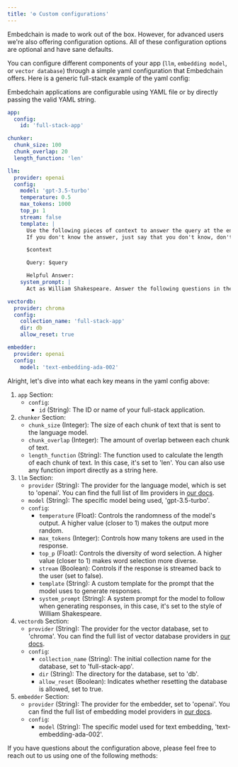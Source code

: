 ```yaml
---
title: '⚙️ Custom configurations'
---
```


Embedchain is made to work out of the box. However, for advanced users we're also offering configuration options. All of these configuration options are optional and have sane defaults.

You can configure different components of your app (`llm`, `embedding model`, or `vector database`) through a simple yaml configuration that Embedchain offers. Here is a generic full-stack example of the yaml config:

<Tip>
Embedchain applications are configurable using YAML file or by directly passing the valid YAML string.
</Tip>

```yaml
app:
  config:
    id: 'full-stack-app'

chunker:
  chunk_size: 100
  chunk_overlap: 20
  length_function: 'len'

llm:
  provider: openai
  config:
    model: 'gpt-3.5-turbo'
    temperature: 0.5
    max_tokens: 1000
    top_p: 1
    stream: false
    template: |
      Use the following pieces of context to answer the query at the end.
      If you don't know the answer, just say that you don't know, don't try to make up an answer.

      $context

      Query: $query

      Helpful Answer:
    system_prompt: |
      Act as William Shakespeare. Answer the following questions in the style of William Shakespeare.

vectordb:
  provider: chroma
  config:
    collection_name: 'full-stack-app'
    dir: db
    allow_reset: true

embedder:
  provider: openai
  config:
    model: 'text-embedding-ada-002'
```

Alright, let's dive into what each key means in the yaml config above:

1. `app` Section:
    - `config`:
        - `id` (String): The ID or name of your full-stack application.
2. `chunker` Section:
    - `chunk_size` (Integer): The size of each chunk of text that is sent to the language model.
    - `chunk_overlap` (Integer): The amount of overlap between each chunk of text.
    - `length_function` (String): The function used to calculate the length of each chunk of text. In this case, it's set to 'len'. You can also use any function import directly as a string here.
3. `llm` Section:
    - `provider` (String): The provider for the language model, which is set to 'openai'. You can find the full list of llm providers in [our docs](/components/llms).
    - `model` (String): The specific model being used, 'gpt-3.5-turbo'.
    - `config`:
        - `temperature` (Float): Controls the randomness of the model's output. A higher value (closer to 1) makes the output more random.
        - `max_tokens` (Integer): Controls how many tokens are used in the response.
        - `top_p` (Float): Controls the diversity of word selection. A higher value (closer to 1) makes word selection more diverse.
        - `stream` (Boolean): Controls if the response is streamed back to the user (set to false).
        - `template` (String): A custom template for the prompt that the model uses to generate responses.
        - `system_prompt` (String): A system prompt for the model to follow when generating responses, in this case, it's set to the style of William Shakespeare.
4. `vectordb` Section:
    - `provider` (String): The provider for the vector database, set to 'chroma'. You can find the full list of vector database providers in [our docs](/components/vector-databases).
    - `config`:
        - `collection_name` (String): The initial collection name for the database, set to 'full-stack-app'.
        - `dir` (String): The directory for the database, set to 'db'.
        - `allow_reset` (Boolean): Indicates whether resetting the database is allowed, set to true.
5. `embedder` Section:
    - `provider` (String): The provider for the embedder, set to 'openai'. You can find the full list of embedding model providers in [our docs](/components/embedding-models).
    - `config`:
        - `model` (String): The specific model used for text embedding, 'text-embedding-ada-002'.

If you have questions about the configuration above, please feel free to reach out to us using one of the following methods:

<Snippet file="get-help.mdx" />